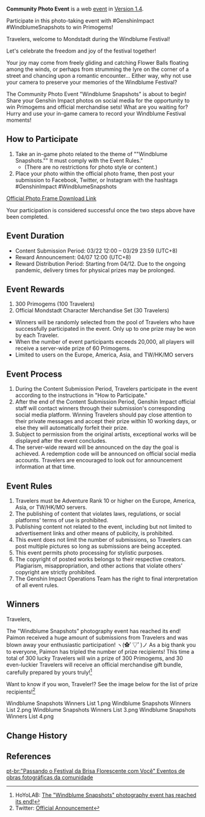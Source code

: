 {{Event
|name              = Windblume Snapshots Community Photo Event
|image             = Windblume Snapshots Community Photo Event.png
|type              = Web
|type2             = Fanart
|time_known        = yes
|time_start        = 2021-03-22 12:00:00
|time_start_offset = GMT+8
|time_end          = 2021-03-29 23:59:59
|time_end_offset   = GMT+8
|link              = https://www.hoyolab.com/article/260722
|link2             = https://twitter.com/GenshinImpact/status/1374216838016536576
|link2name         = 20,000 Participants Tweet
}}

'''Community Photo Event''' is a web [[event]] in [[Version 1.4]].

Participate in this photo-taking event with #GenshinImpact #WindblumeSnapshots to win Primogems!

Travelers, welcome to Mondstadt during the Windblume Festival!

Let's celebrate the freedom and joy of the festival together!

Your joy may come from freely gliding and catching Flower Balls floating among the winds, or perhaps from strumming the lyre on the corner of a street and chancing upon a romantic encounter... Either way, why not use your camera to preserve your memories of the Windblume Festival?

The Community Photo Event "Windblume Snapshots" is about to begin! Share your Genshin Impact photos on social media for the opportunity to win Primogems and official merchandise sets! What are you waiting for? Hurry and use your in-game camera to record your Windblume Festival moments!

==How to Participate==
#Take an in-game photo related to the theme of ""Windblume Snapshots."" It must comply with the Event Rules."
#*(There are no restrictions for photo style or content.)
# Place your photo within the official photo frame, then post your submission to Facebook, Twitter, or Instagram with the hashtags #GenshinImpact #WindblumeSnapshots

[https://mhy.link/39bgDCA6 Official Photo Frame Download Link]

Your participation is considered successful once the two steps above have been completed.

==Event Duration==
*Content Submission Period: 03/22 12:00 – 03/29 23:59 (UTC+8)
*Reward Announcement: 04/07 12:00 (UTC+8)
*Reward Distribution Period: Starting from 04/12. Due to the ongoing pandemic, delivery times for physical prizes may be prolonged.

==Event Rewards==
#300 Primogems (100 Travelers)
#Official Mondstadt Character Merchandise Set (30 Travelers)
*Winners will be randomly selected from the pool of Travelers who have successfully participated in the event. Only up to one prize may be won by each Traveler.
*When the number of event participants exceeds 20,000, all players will receive a server-wide prize of 60 Primogems.
*Limited to users on the Europe, America, Asia, and TW/HK/MO servers

==Event Process==
#During the Content Submission Period, Travelers participate in the event according to the instructions in "How to Participate."
#After the end of the Content Submission Period, Genshin Impact official staff will contact winners through their submission's corresponding social media platform. Winning Travelers should pay close attention to their private messages and accept their prize within 10 working days, or else they will automatically forfeit their prize.
#Subject to permission from the original artists, exceptional works will be displayed after the event concludes.
#The server-wide reward will be announced on the day the goal is achieved. A redemption code will be announced on official social media accounts. Travelers are encouraged to look out for announcement information at that time.

==Event Rules==
#Travelers must be Adventure Rank 10 or higher on the Europe, America, Asia, or TW/HK/MO servers.
#The publishing of content that violates laws, regulations, or social platforms' terms of use is prohibited.
#Publishing content not related to the event, including but not limited to advertisement links and other means of publicity, is prohibited.
#This event does not limit the number of submissions, so Travelers can post multiple pictures so long as submissions are being accepted.
#This event permits photo processing for stylistic purposes.
#The copyright of posted works belongs to their respective creators. Plagiarism, misappropriation, and other actions that violate others' copyright are strictly prohibited.
#The Genshin Impact Operations Team has the right to final interpretation of all event rules.

==Winners==
Travelers,

The "Windblume Snapshots" photography event has reached its end! Paimon received a huge amount of submissions from Travelers and was blown away your enthusiastic participation! ヽ(✿ﾟ▽ﾟ)ノ As a big thank you to everyone, Paimon has tripled the number of prize recipients! This time a total of 300 lucky Travelers will win a prize of 300 Primogems, and 30 even-luckier Travelers will receive an official merchandise gift bundle, carefully prepared by yours truly!<ref>HoYoLAB: [https://www.hoyolab.com/article/288017 The "Windblume Snapshots" photography event has reached its end!]</ref>

Want to know if you won, Traveler!? See the image below for the list of prize recipients!<ref>Twitter: [https://twitter.com/GenshinImpact/status/1379981871988150272 Official Announcement]</ref>

<gallery>
Windblume Snapshots Winners List 1.png
Windblume Snapshots Winners List 2.png
Windblume Snapshots Winners List 3.png
Windblume Snapshots Winners List 4.png
</gallery>

==Change History==
{{Change History|1.4}}

==References==
{{Reflist}}

[[pt-br:"Passando o Festival da Brisa Florescente com Você" Eventos de obras fotográficas da comunidade]]